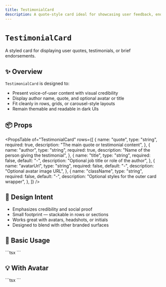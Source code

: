 ```yaml
---
title: TestimonialCard
description: A quote-style card ideal for showcasing user feedback, endorsements, or team voices.
---
```



# `TestimonialCard`

A styled card for displaying user quotes, testimonials, or brief endorsements.

<Divider />

## ✨ Overview

`TestimonialCard` is designed to:

- Present voice-of-user content with visual credibility
- Display author name, quote, and optional avatar or title
- Fit cleanly in rows, grids, or carousel-style layouts
- Remain themable and readable in dark UIs

<Divider />

## 📦 Props

<PropsTable
  of="TestimonialCard"
  rows={[
    {
      name: "quote",
      type: "string",
      required: true,
      description: "The main quote or testimonial content",
    },
    {
      name: "author",
      type: "string",
      required: true,
      description: "Name of the person giving the testimonial",
    },
    {
      name: "title",
      type: "string",
      required: false,
      default: "-",
      description: "Optional job title or role of the author",
    },
    {
      name: "avatarUrl",
      type: "string",
      required: false,
      default: "-",
      description: "Optional avatar image URL",
    },
    {
      name: "className",
      type: "string",
      required: false,
      default: "-",
      description: "Optional styles for the outer card wrapper",
    },
  ]}
/>

<Divider />

## 🧠 Design Intent

- Emphasizes credibility and social proof
- Small footprint — stackable in rows or sections
- Works great with avatars, headshots, or initials
- Designed to blend with other branded surfaces

<Divider />

## 🚀 Basic Usage

<CodeBlockWrapper language="tsx" class="font-mono">
  ```tsx
  <TestimonialCard
    quote="This UI kit was the cleanest I've ever used. Our productivity and vibe skyrocketed."
    author="Jamie Lennox"
    title="Product Designer"
  />
  ```
</CodeBlockWrapper>

<Divider />

## 💡 With Avatar

<CodeBlockWrapper language="tsx" className="font-mono">
  ```tsx
  <TestimonialCard
    quote="Everything just worked. It felt like Tailwind and design had a baby."
    author="Rina Patel"
    title="Frontend Engineer"
    avatarUrl="/images/testimonials/rina.png"
  />
  ```
</CodeBlockWrapper>

<Divider />
